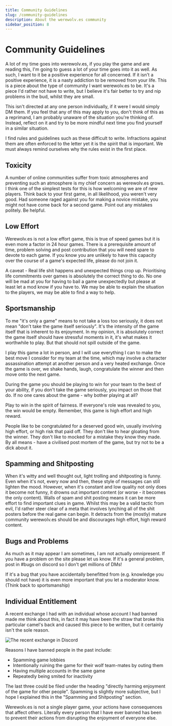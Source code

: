 ```yaml
---
title: Community Guidelines
slug: /community-guidelines
description: About the werewolv.es community
sidebar_position: 8
---
```


# Community Guidelines

A lot of my time goes into werewolv.es, if you play the game and are reading this, I'm going to guess a lot of your time goes into it as well. As such, I want to it be a positive experience for all concerned. If it isn't a positive experience, it is a nasty addiction to be removed from your life. This is a piece about the type of community I want werewolv.es to be. It's a piece I'd rather not have to write, but I believe it's fair better to try and nip problems in the bud, whilst they are small.

This isn't directed at any one person individually, if it were I would simply DM them. If you feel that any of this may apply to you, don't think of this as a reprimand, I am probably unaware of the situation you're thinking of. Instead, reflect on it and try to be more mindful next time you find yourself in a similar situation.

I find rules and guidelines such as these difficult to write. Infractions against them are often enforced to the letter yet it is the spirit that is important. We must always remind ourselves why the rules exist in the first place.

## Toxicity

A number of online communities suffer from toxic atmospheres and preventing such an atmosphere is my chief concern as werewolv.es grows. I think one of the simplest tests for this is how welcoming we are of new players. Think back to your first game, in all likelihood, you weren't very good. Had someone raged against you for making a novice mistake, you might not have come back for a second game. Point out any mistakes politely. Be helpful.

## Low Effort

Werewolv.es is not a low effort game, this is true of speed games but it is even more a factor in 24 hour games. There is a prerequisite amount of time, problem solving and post contribution that you will need spare to devote to each game. If you know you are unlikely to have this capacity over the course of a game's expected life, please do not join it.

A caveat - Real life shit happens and unexpected things crop up. Prioritising life commitments over games is absolutely the correct thing to do. No one will be mad at you for having to bail a game unexpectedly but please at least let a mod know if you have to. We may be able to explain the situation to the players, we may be able to find a way to help.

## Sportsmanship

To me "it's only a game" means to not take a loss too seriously, it does not mean "don't take the game itself seriously". It's the intensity of the game itself that is inherent to its enjoyment. In my opinion, it is absolutely correct the game itself should have stressful moments in it, it's what makes it worthwhile to play. But that should not spill outside of the game.

I play this game a lot in person, and I will use everything I can to make the best move I consider for my team at the time, which may involve a character assassination attempt at another person and a very heated exchange. Once the game is over, we shake hands, laugh, congratulate the winner and then move onto the next game.

During the game you should be playing to win for your team to the best of your ability, if you don't take the game seriously, you impact on those that do. If no one cares about the game - why bother playing at all?

Play to win in the spirit of fairness. If everyone's role was revealed to you, the win would be empty. Remember, this game is high effort and high reward.

People like to be congratulated for a deserved good win, usually involving high effort, or high risk that paid off. They don't like to hear gloating from the winner. They don't like to mocked for a mistake they know they made. By all means - have a civilised post mortem of the game, but try not to be a dick about it.

## Spamming and Shitposting

When it's witty and well thought out, light trolling and shitposting is funny. Even when it's not, every now and then, these style of messages can still lighten the mood. However, when it's constant and low quality not only does it become not funny, it drowns out important content (or worse - it becomes the only content). Walls of spam and shit posting means it can be more effort to find important clues in game. Whilst this may be a valid tactic from evil, I'd rather steer clear of a meta that involves lynching all of the shit posters before the real game can begin. It detracts from the (mostly) mature community werewolv.es should be and discourages high effort, high reward content.

## Bugs and Problems

As much as it may appear I am sometimes, I am not actually omnipresent. If you have a problem on the site please let us know. If it's a general problem, post in \#bugs on discord so I don't get millions of DMs!

If it's a bug that you have accidentally benefitted from (e.g. knowledge you should not have) it is even more important that you let a moderator know. (Think back to sportsmanship)

## Individual Entitlement

A recent exchange I had with an individual whose account I had banned made me think about this, in fact it may have been the straw that broke this particular camel's back and caused this piece to be written, but it certainly isn't the sole reason.

![The recent exchange in Discord](../assets/bleh.png)

Reasons I have banned people in the past include:

- Spamming game lobbies
- Intentionally ruining the game for their wolf team-mates by outing them
- Having multiple accounts in the same game
- Repeatedly being smited for inactivity

The last three could be filed under the heading "directly harming enjoyment of the game for other people". Spamming is slightly more subjective, but I hope I explained this in the "Spamming and Shitposting" section.

Werewolv.es is not a single player game, your actions have consequences that affect others. Literally every person that I have ever banned has been to prevent their actions from disrupting the enjoyment of everyone else.
